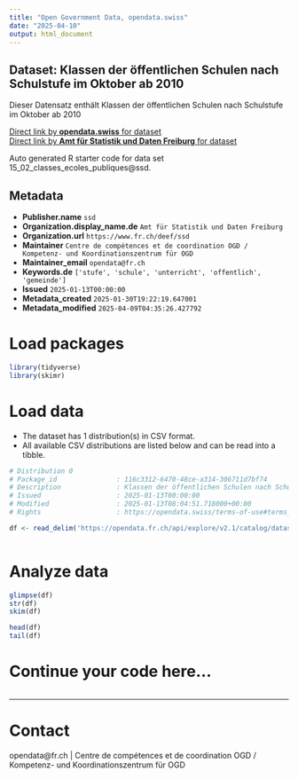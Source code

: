 ```yaml
---
title: "Open Government Data, opendata.swiss"
date: "2025-04-10"
output: html_document
---
```


## Dataset: Klassen der öffentlichen Schulen nach Schulstufe im Oktober ab 2010

Dieser Datensatz enthält Klassen der öffentlichen Schulen nach Schulstufe im Oktober ab 2010

[Direct link by **opendata.swiss** for dataset](https://opendata.swiss/de/dataset/klassen-der-offentlichen-schulen-nach-schulstufe-im-oktober-ab-2010)<br>
[Direct link by **Amt für Statistik und Daten Freiburg** for dataset](https://opendata.fr.ch/explore/dataset/15_02_classes_ecoles_publiques/)

Auto generated R starter code for data set 15_02_classes_ecoles_publiques@ssd.

## Metadata

- **Publisher.name** `ssd`
- **Organization.display_name.de** `Amt für Statistik und Daten Freiburg`
- **Organization.url** `https://www.fr.ch/deef/ssd`
- **Maintainer** `Centre de compétences et de coordination OGD / Kompetenz- und Koordinationszentrum für OGD`
- **Maintainer_email** `opendata@fr.ch`
- **Keywords.de** `['stufe', 'schule', 'unterricht', 'offentlich', 'gemeinde']`
- **Issued** `2025-01-13T00:00:00`
- **Metadata_created** `2025-01-30T19:22:19.647001`
- **Metadata_modified** `2025-04-09T04:35:26.427792`


# Load packages

```r

library(tidyverse)
library(skimr)

```

# Load data

-   The dataset has 1 distribution(s) in CSV format.
-   All available CSV distributions are listed below and can be read into a tibble.

```r

# Distribution 0
# Package_id               : 116c3312-6470-48ce-a314-306711d7bf74
# Description              : Klassen der öffentlichen Schulen nach Schulstufe im Oktober ab 2010 (csv)
# Issued                   : 2025-01-13T00:00:00
# Modified                 : 2025-01-13T08:04:51.718000+00:00
# Rights                   : https://opendata.swiss/terms-of-use#terms_by

df <- read_delim('https://opendata.fr.ch/api/explore/v2.1/catalog/datasets/15_02_classes_ecoles_publiques/exports/csv?use_labels=true')



```

# Analyze data

```r

glimpse(df)
str(df)
skim(df)

head(df)
tail(df)

```

# Continue your code here...

```r

```

------------------------------------------------------------------------

# Contact

opendata@fr.ch | Centre de compétences et de coordination OGD / Kompetenz- und Koordinationszentrum für OGD
